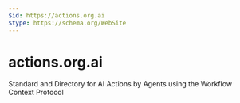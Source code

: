 ```yaml
---
$id: https://actions.org.ai
$type: https://schema.org/WebSite
---
```


# actions.org.ai

Standard and Directory for AI Actions by Agents using the Workflow Context Protocol
